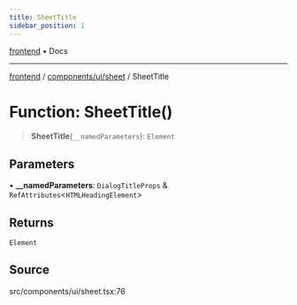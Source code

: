 ```yaml
---
title: SheetTitle
sidebar_position: 1
---
```


[frontend](../../../..) • Docs

***

[frontend](../../../..) / [components/ui/sheet](..) / SheetTitle

# Function: SheetTitle()

> **SheetTitle**(`__namedParameters`): `Element`

## Parameters

• **\_\_namedParameters**: `DialogTitleProps` & `RefAttributes`\<`HTMLHeadingElement`\>

## Returns

`Element`

## Source

src/components/ui/sheet.tsx:76
